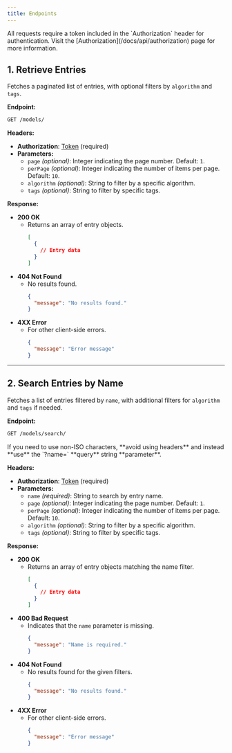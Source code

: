 ```yaml
---
title: Endpoints
---
```



<Callout type="warn" className="shadow-xl shadow-orange-500/10">
All requests require a token included in the `Authorization` header for authentication. Visit the [Authorization](/docs/api/authorization) page for more information.
</Callout>


## 1. Retrieve Entries
Fetches a paginated list of entries, with optional filters by `algorithm` and `tags`.

**Endpoint:**  
```bash
GET /models/
```

**Headers:**
- **Authorization**: [Token](/docs/api/authorization) (required)
- **Parameters:**
  - `page` *(optional)*: Integer indicating the page number. Default: `1`.
  - `perPage` *(optional)*: Integer indicating the number of items per page. Default: `10`.
  - `algorithm` *(optional)*: String to filter by a specific algorithm.
  - `tags` *(optional)*: String to filter by specific tags.

**Response:**
- **200 OK**
  - Returns an array of entry objects.
    ```json
    [
      {
        // Entry data
      }
    ]
    ```
- **404 Not Found**
  - No results found.
    ```json
    {
      "message": "No results found."
    }
    ```
- **4XX Error**
  - For other client-side errors.
    ```json
    {
      "message": "Error message"
    }
    ```

---

## 2. Search Entries by Name
Fetches a list of entries filtered by `name`, with additional filters for `algorithm` and `tags` if needed.

**Endpoint:**  
```bash
GET /models/search/
```

<Callout type="warn" className="shadow-xl shadow-orange-500/10">
  If you need to use non-ISO characters, **avoid using headers** and instead **use** the `?name=` **query** string **parameter**. 
</Callout>

**Headers:**
- **Authorization**: [Token](/docs/api/authorization) (required)
- **Parameters:**
  - `name` *(required)*: String to search by entry name.
  - `page` *(optional)*: Integer indicating the page number. Default: `1`.
  - `perPage` *(optional)*: Integer indicating the number of items per page. Default: `10`.
  - `algorithm` *(optional)*: String to filter by a specific algorithm.
  - `tags` *(optional)*: String to filter by specific tags.

**Response:**
- **200 OK**
  - Returns an array of entry objects matching the name filter.
    ```json
    [
      {
        // Entry data
      }
    ]
    ```
- **400 Bad Request**
  - Indicates that the `name` parameter is missing.
    ```json
    {
      "message": "Name is required."
    }
    ```
- **404 Not Found**
  - No results found for the given filters.
    ```json
    {
      "message": "No results found."
    }
    ```
- **4XX Error**
  - For other client-side errors.
    ```json
    {
      "message": "Error message"
    }
    ```